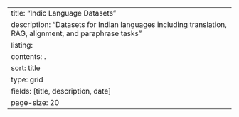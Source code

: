 ---
title: "Indic Language Datasets"
description: "Datasets for Indian languages including translation, RAG, alignment, and paraphrase tasks"
listing:
  contents: .
  sort: title
  type: grid
  fields: [title, description, date]
  page-size: 20
---
